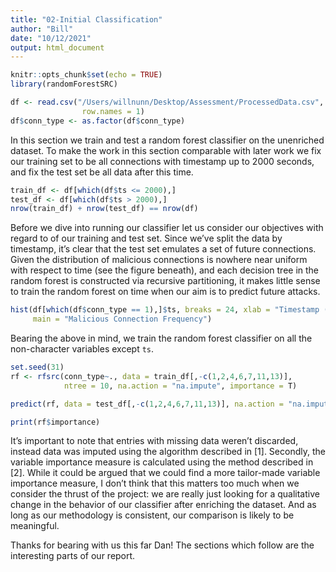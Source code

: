 ```yaml
---
title: "02-Initial Classification"
author: "Bill"
date: "10/12/2021"
output: html_document
---
```


```r
knitr::opts_chunk$set(echo = TRUE)
library(randomForestSRC)
```

```r
df <- read.csv("/Users/willnunn/Desktop/Assessment/ProcessedData.csv",
                row.names = 1)
df$conn_type <- as.factor(df$conn_type)
```

In this section we train and test a random forest classifier on the unenriched dataset. To make the work in this section comparable with later work we fix our training set to be all connections with timestamp up to 2000 seconds, and fix the test set be all data after this time.

```r
train_df <- df[which(df$ts <= 2000),]
test_df <- df[which(df$ts > 2000),]
nrow(train_df) + nrow(test_df) == nrow(df)
```

Before we dive into running our classifier let us consider our objectives with regard to of our training and test set. Since we've split the data by timestamp, it's clear that the test set emulates a set of future connections. Given the distribution of malicious connections is nowhere near uniform with respect to time (see the figure beneath), and each decision tree in the random forest is constructed via recursive partitioning, it makes little sense to train the random forest on time when our aim is to predict future attacks.

```r
hist(df[which(df$conn_type == 1),]$ts, breaks = 24, xlab = "Timestamp (Seconds)",
     main = "Malicious Connection Frequency")
```

Bearing the above in mind, we train the random forest classifier on all the non-character variables except `ts`.

```r
set.seed(31)
rf <- rfsrc(conn_type~., data = train_df[,-c(1,2,4,6,7,11,13)], 
            ntree = 10, na.action = "na.impute", importance = T)

predict(rf, data = test_df[,-c(1,2,4,6,7,11,13)], na.action = "na.impute")

print(rf$importance)
```

It's important to note that entries with missing data weren't discarded, instead data was imputed using the algorithm described in [1]. Secondly, the variable importance measure is calculated using the method described in [2]. While it could be argued that we could find a more tailor-made variable importance measure, I don't think that this matters too much when we consider the thrust of the project: we are really just looking for a qualitative change in the behavior of our classifier after enriching the dataset. And as long as our methodology is consistent, our comparison is likely to be meaningful.

Thanks for bearing with us this far Dan! The sections which follow are the interesting parts of our report.
